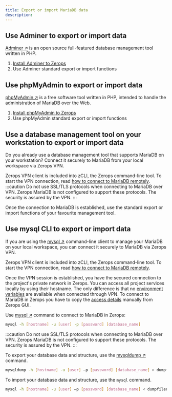 ```yaml
---
title: Export or import MariaDB data
description:
---
```


## Use Adminer to export or import data

[Adminer ↗](https://www.adminer.org) is an open source full-featured database management tool written in PHP.

1. [Install Adminer to Zerops](/mariadb/how-to/manage#how-to-install-adminer-to-zerops)
2. Use Adminer standard export or import functions

## Use phpMyAdmin to export or import data

[phpMyAdmin ↗](https://www.phpmyadmin.net) is a free software tool written in PHP, intended to handle the administration of MariaDB over the Web.

1. [Install phpMyAdmin to Zerops](/mariadb/how-to/manage#how-to-install-phpmyadmin-to-zerops)
2. Use phpMyAdmin standard export or import functions

## Use a database management tool on your workstation to export or import data

Do you already use a database management tool that supports MariaDB on your workstation? Connect it securely to MariaDB from your local workspace via Zerops VPN.

Zerops VPN client is included into zCLI, the Zerops command-line tool. To start the VPN connection, read [how to connect to MariaDB remotely](/mariadb/how-to/connect#connect-to-mariadb-in-zerops-remotely).
:::caution
Do not use SSL/TLS protocols when connecting to MariaDB over VPN. Zerops MariaDB is not configured to support these protocols. The security is assured by the VPN.
:::

Once the connection to MariaDB is established, use the standard export or import functions of your favourite management tool.

## Use mysql CLI to export or import data

If you are using the [mysql ↗](https://dev.mysql.com/doc/refman/8.1/en/mysql.html) command-line client to manage your MariaDB on your local workspace, you can connect it securely to MariaDB via Zerops VPN.

Zerops VPN client is included into zCLI, the Zerops command-line tool. To start the VPN connection, read [how to connect to MariaDB remotely](/mariadb/how-to/connect#connect-to-mariadb-in-zerops-remotely).

Once the VPN session is established, you have the secured connection to the project's private network in Zerops. You can access all project services locally by using their hostname. The only difference is that no [environment variables](/mariadb/how-to/connect#use-mariadb-environment-variables) are available when connected through VPN. To connect to MariaDB in Zerops you have to copy the [access details](/mariadb/how-to/connect#connect-to-mariadb-in-zerops-remotely) manually from Zerops GUI.

Use [mysql ↗](https://dev.mysql.com/doc/refman/8.1/en/mysql.html) command to connect to MariaDB in Zerops:

```sh
mysql -h [hostname] -u [user] -p [password] [database_name]
```

:::caution
Do not use SSL/TLS protocols when connecting to MariaDB over VPN. Zerops MariaDB is not configured to support these protocols. The security is assured by the VPN.
:::

To export your database data and structure, use the [mysqldump ↗](https://dev.mysql.com/doc/refman/8.1/en/mysqldump.html) command.

```sh
mysqldump -h [hostname] -u [user] –p [password] [database_name] > dumpfilename.sql
```

To import your database data and structure, use the `mysql` command.

```sh
mysql -h [hostname] -u [user] –p [password] [database_name] < dumpfilename.sql
```

